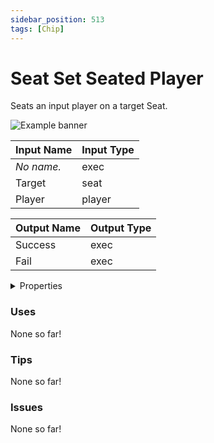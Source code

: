```yaml
---
sidebar_position: 513
tags: [Chip]
---
```


# Seat Set Seated Player

Seats an input player on a target Seat.



![Example banner](./assets/d652ebe5-1367-44ed-a352-1e5ab84c32b0.svg)

| Input Name | Input Type |
|-----------|-----------|
| *No name.* | exec |
| Target | seat |
| Player | player |

| Output Name | Output Type |
|-----------|-----------|
| Success | exec |
| Fail | exec |


<details>
  <summary>Properties</summary>
  <div>
    <div>
    <table>
      <thead>
        <tr>
          <th>Is beta required?</th>
          <th>❌</th>
        </tr>
        <tr>
          <th>Is this chip a trolling risk?</th>
          <th>❌</th>
        </tr>
        <tr>
          <th>Chip UUPD</th>
          <th>._uuid</th>
        </tr>
      </thead>
    </table>
    </div>
  </div>
</details>

### Uses

None so far!

### Tips

None so far!

### Issues

None so far!